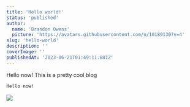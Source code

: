 ```yaml
---
title: 'Hello world!'
status: 'published'
author:
  name: 'Brandon Owens'
  picture: 'https://avatars.githubusercontent.com/u/10189130?v=4'
slug: 'hello-world'
description: ''
coverImage: ''
publishedAt: '2023-06-21T01:49:11.881Z'
---
```


Hello now! This is a pretty cool blog

```julia
Hello now!
```

![](/images/storybook_and_elegant-kzMj.gif)

